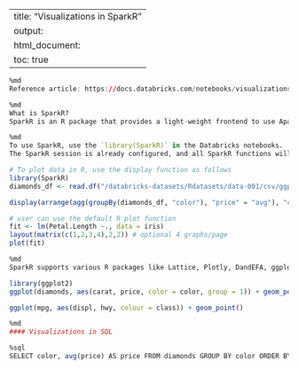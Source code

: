 
---
title: "Visualizations in SparkR"
output:
  html_document:
    toc: true
---


```r
%md
Reference article: https://docs.databricks.com/notebooks/visualizations/index.html 
```


```r
%md
What is SparkR?
SparkR is an R package that provides a light-weight frontend to use Apache Spark from R. 
```


```r
%md
To use SparkR, use the `library(SparkR)` in the Databricks notebooks. 
The SparkR session is already configured, and all SparkR functions will talk to the attached cluster using the existing session.

```


```r
# To plot data in R, use the display function as follows
library(SparkR)
diamonds_df <- read.df("/databricks-datasets/Rdatasets/data-001/csv/ggplot2/diamonds.csv", source = "csv", header="true", inferSchema = "true")

display(arrange(agg(groupBy(diamonds_df, "color"), "price" = "avg"), "color"))
```


```r
# user can use the default R plot function
fit <- lm(Petal.Length ~., data = iris)
layout(matrix(c(1,2,3,4),2,2)) # optional 4 graphs/page
plot(fit)
```


```r
%md
SparkR supports various R packages like Lattice, Plotly, DandEFA, ggplots. Below example illustrates the use of ggplots

```


```r
library(ggplot2)
ggplot(diamonds, aes(carat, price, color = color, group = 1)) + geom_point(alpha = 0.3) + stat_smooth()
```


```r
ggplot(mpg, aes(displ, hwy, colour = class)) + geom_point()
```


```r
%md
#### Visualizations in SQL
```


```r
%sql
SELECT color, avg(price) AS price FROM diamonds GROUP BY color ORDER BY COLOR
```


```r

```

